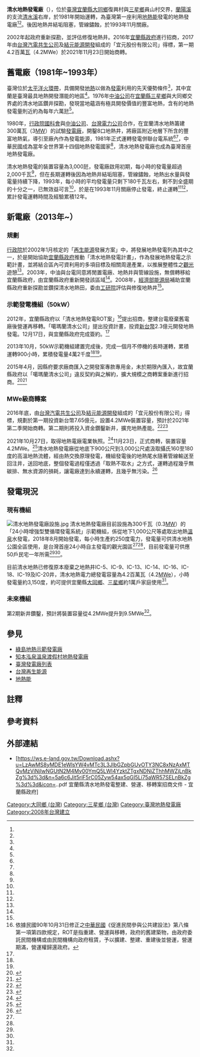 {{Infobox power station 
| name               = 清水地熱發電廠
| official_name      = 清水地熱發電廠
| image              = 清水地熱發電廠地熱井.jpg
| image_size         = 
| image_caption      = 清水地熱發電廠地熱井
| image_alt          = 
| location_map       = Taiwan
| location_map_width = 
| location_map_text  = 
| lat_d     = 24
| lat_m     = 36
| lat_s     = 43
| lat_NS    = N
| long_d    = 121
| long_m    = 38
| long_s    = 10
| long_EW   = E
| coordinates_type   = type:landmark
| coordinates_display= inline,title
| coordinates_ref    = 
| country            = {{ROC-TW}}
| location           = [[宜蘭縣|宜蘭縣]][[大同鄉_(台灣)|大同鄉]]復興村
| status             = 商轉中
| construction_began = 2018年
| commissioned       = 2021年
| licence_expires    = 
| decommissioned     = 
| cost               = [[新台幣|新台幣]]7億元
| owner              = [[宜蘭縣政府|宜蘭縣政府]]
| operator           = 宜元股份有限公司

| developer          = [[經濟部能源局|經濟部能源局]] <br/>[[宜蘭縣政府|宜蘭縣政府]] <br/>[[工業技術研究院|工業技術研究院]]

| geo_type    = 4.2MWe有機郎肯循環地熱發電機組
| geo_well_count = IC-9井、IC-13井、IC-19井、IC-21井<ref name="宜蘭清水地熱—能源技術產官學合作成功案例"/>
| geo_well_depth = 3,000公尺<ref name="宜蘭清水地熱—能源技術產官學合作成功案例"/><ref name="首座國產地熱發電成功 電力足供遊憩區使用"/>
| geo_temp_requirement = 150℃
| thermal_power_geo  = 1.5百萬瓦<ref name="地熱發電 清水公園24小時來電"/>
| cogeneration_geo   = 無
| geo_turbine_mw     = Ormat
| ps_units_manu_model = Ormat
| installed_capacity = 4.2MWe
| max_planned_cap    = 
| ps_electrical_cap_fac = 20%
| ps_annual_generation = 3,000萬度
| net_generation     = 
| website            = 
| as_of              = 2021年3月
| extra              = 
|constructor=清水地熱電力股份有限公司}}

'''清水地熱發電廠'''（{{lang-en|'''Cingshuei Geothermal Power Plant'''}}），位於[[臺灣|臺灣]][[宜蘭縣|宜蘭縣]][[大同鄉_(台灣)|大同鄉]]復興村與[[三星鄉_(台灣)|三星鄉]]員山村交界，[[蘭陽溪|蘭陽溪]]的支流[[清水溪_(宜蘭縣)|清水溪]]右岸，於1981年開始運轉，為臺灣第一座利用[[地熱能|地熱能]]發電的地熱發電廠<ref name="首座地熱發電廠　供2萬戶家用電"/><ref name="地熱發電 清水公園24小時來電"/>。後因地熱井結垢阻塞，管線鏽蝕，於1993年11月關廠。

2002年起政府重新探勘，並評估修復地熱井。2016年[[宜蘭縣政府|宜蘭縣政府]]進行招商，2017年由[http://www.cogen.com.tw/ 台灣汽電共生公司]及[https://www.fabulousgroup.com.tw/jy 結元能源開發]組成的「宜元股份有限公司」得標，第一期4.2百萬[[瓦特|瓦]]（4.2MWe）於2021年11月23日開始商轉。

== 舊電廠（1981年~1993年）==

臺灣位於[[環太平洋火山帶|太平洋火環帶]]，具備開發[[地熱|地熱]]以做為[[發電|發電]]利用的先天優勢條件<ref name="當溫泉鄉碰上“ORC”--地熱資源新發展"/>，其中宜蘭是臺灣最具地熱開發潛能的地區<ref name="清水地熱發電園區 臺灣首座"/>。1976年[[中油公司|中油公司]]在[[宜蘭縣|宜蘭縣]][[三星鄉_(台灣)|三星鄉]]與大同鄉交界處的清水地區鑽井探勘，發現當地蘊涵有極具開發價值的豐富地熱，含有的地熱發電量則近約為每年六萬瓩<ref name="清水地熱發電廠. --等待來茲仍具潛力"/>。

1980年，[[行政院國科會|行政院國科會]]與[[中油公司|中油公司]]、[[台灣電力公司|台灣電力公司]]合作，在宜蘭清水地熱籌建300萬瓦（3[[MW|MW]]）的試驗[[發電廠|發電廠]]，開鑿8口地熱井，將廠區附近地層下所含的豐富地熱氣，導引至廠內作為發電能源，1981年正式運轉發電併聯台電系統<ref name="宜蘭清水地熱 重啟發電願景"/><ref name="當溫泉鄉碰上“ORC”--地熱資源新發展"/>，中華民國成為當年全世界第十四個地熱發電國家<ref name="《清水地熱發電招商》2.3億到位 用地交付"/>，清水地熱發電廠也成為臺灣首座地熱發電廠。

清水地熱發電的裝置容量為3,000瓩，發電廠啟用初期，每小時的發電量超過2,000千瓦<ref name="台灣最具潛力的綠色能源「地熱發電」"/>，但在長期運轉後因為地熱井結垢阻塞，管線鏽蝕，地熱出水量與發電量持續下降，1993年，每小時的平均發電量只剩下180千瓦左右，剩不到全盛期的十分之一，已無效益可言<ref name="宜蘭清水地熱 重啟發電願景"/>，於是在1993年11月關廠停止發電，終止運轉<ref name="《清水地熱發電招商》2.3億到位 用地交付"/><ref name="宜蘭清水地熱 重啟發電願景"/>，累計發電運轉時間及經驗累積12年。

== 新電廠（2013年~）==

===規劃===
[[行政院|行政院]]於2002年1月核定的「[[再生能源|再生能源]]發展方案」中，將發展地熱發電列為其中之一，於是開始協助[[宜蘭縣政府|宜蘭縣政府]]推動「清水地熱發電計畫」，作為發展地熱發電之示範計畫，並將結合區內可資利用的多項目標及相關周邊產業，以推展整體性之[[觀光|觀光]]遊憩<ref name="清水地熱發電廠. --等待來茲仍具潛力"/>。2003年，中油與台電同意將閒置電廠、地熱井與管線設施，無償轉移給宜蘭縣政府，由宜蘭縣政府重新開發該區域<ref name="《清水地熱發電招商》2.3億到位 用地交付"/>。2008年，[[經濟部能源局|經濟部能源局]]補助宜蘭縣政府重新探勘並鑽探清水地熱田，委由[[工研院|工研院]]評估與修復地熱井<ref name="清水地熱發電園區 臺灣首座"/>。

===示範發電機組（50kW）===
2012年，宜蘭縣政府以「清水地熱發電ROT案」<ref group="注">依據民國90年10月31日修正之[[中華民國|中華民國]]《促進民間參與公共建設法》第八條第一項第四款規定，ROT是指重建、營運與移轉，政府的舊建築物，由政府委託民間機構或由民間機構向政府租賃，予以擴建、整建、重建後並營運，營運期滿，營運權歸還政府。</ref>提出招商，整建台電廢棄舊電廠後營運再移轉。「噶瑪蘭清水公司」提出投資計畫，投資[[新台幣|新台幣]]2.3億元開發地熱發電。12月17日，與宜蘭縣政府完成簽約。<ref name="《清水地熱發電招商》2.3億到位 用地交付"/>

2013年10月，50kW示範機組建置完成後，完成一個月不停機的長時運轉，累積運轉900小時，累積發電量4萬2千度<ref name="清水地熱發電園區 臺灣首座"/><ref name="地熱發電 清水公園24小時來電"/>。

2015年4月，因縣府要求廠商匯入之開發案專款專用金，未於期限內匯入，故宜蘭縣政府以「噶瑪蘭清水公司」違反契約與之解約，擴大規模之商轉案重新進行招商。<ref>{{Cite web|url=http://news.ltn.com.tw/news/local/paper/874431|title=〈北部〉清水地熱發電ROT案解約 廠商不同意|accessdate=|author=|date=|publisher=}}</ref><ref>{{Cite web|url=http://www.yilanview.org.tw/index.php/articles/92-2015/267-17502|title=宜蘭地熱發電開發案推動策略之商榷|accessdate=|author=|date=|publisher=|archive-url=https://web.archive.org/web/20180524223725/http://www.yilanview.org.tw/index.php/articles/92-2015/267-17502|archive-date=2018-05-24|dead-url=yes}}</ref>

===MWe級商轉案===
2016年底，由[http://www.cogen.com.tw/ 台灣汽電共生公司]及[https://www.fabulousgroup.com.tw/jy 結元能源開發]組成的「宜元股份有限公司」得標，規劃於第一期投資新台幣7.65億元，設置4.2MWe裝置容量，預計於2021年第二季開始商轉。第二期則將投入資金鑽鑿新井，擴充地熱產能。<ref>{{Cite web|url=https://tw.news.appledaily.com/life/realtime/20161107/983910/%E6%B8%85%E6%B0%B4%E5%9C%B0%E7%86%B1%E7%99%BC%E9%9B%BB%E6%8B%9B%E5%95%86%E3%80%80%E5%8F%B0%E6%B1%BD%E9%9B%BB%E8%81%AF%E7%9B%9F%E5%8F%96%E5%BE%97%E5%84%AA%E5%85%88%E6%AC%8A|title=清水地熱發電招商　台汽電聯盟取得優先權|accessdate=2018-05-24|author=|date=|publisher=}}</ref><ref>{{Cite web|url=https://money.udn.com/money/story/5722/2588954|title=結元助攻 清水地熱電廠重啟|accessdate=2018-05-24|author=|date=|publisher=|archive-url=https://web.archive.org/web/20180524222440/https://money.udn.com/money/story/5722/2588954|archive-date=2018-05-24|dead-url=yes}}</ref>

2021年10月27日，取得地熱電廠電業執照。<ref>{{Cite web|title=宜蘭清水地熱發電廠 取得30年首張執照|url=https://news.cts.com.tw/cts/life/202111/202111162062547.html|access-date=2021-11-18|date=2021-11-16|last=|work=華視新聞網|language=zh-TW}}</ref>11月23日，正式商轉，裝置容量4.2MWe。<ref name="清水地熱電廠啟用">{{cite press release |author=記者林佳彣、王思慧 |title=民間第一座 清水地熱電廠啟用 |publisher=聯合線上公司 |date=2021-11-24 |url=https://udn.com/news/story/7238/5912243 |language=zh-tw |access-date=2021-11-24 |archive-date=2021-11-24 |archive-url=https://udn.com/news/story/7238/5912243 |dead-url=no }}</ref>清水地熱發電廠從地底下900公尺到3,000公尺處汲取攝氏160至180度的高溫地熱流體，經由熱交換原理發電，機組發電後的地熱尾水隨著管線輸送至回注井，送回地底，整個發電過程僅透過「取熱不取水」之方式，運轉過程幾乎無碳排、無水資源的損耗，讓電廠達到永續運轉，且幾乎無污染。<ref>{{Cite news|url=https://ec.ltn.com.tw/article/breakingnews/3737748|title=30年來全國第一張！ 宜蘭清水地熱電廠取得電業執照|publisher=自由電子報|date=2021-11-16|accessdate=2021-11-16|language=zh-hant}}</ref>

== 發電現況 ==

===現有機組===
[[File:清水地熱發電廠設施.jpg|thumb]]
清水地熱發電廠目前設施為300千瓦（0.3[[MW|MW]]）的「24小時增強型雙循環發電系統」示範機組，係從地下1,000公尺等處取出地熱[[溫泉|溫泉]]水發電，2018年8月開始發電，每小時生產約250度電力，發電量可供清水地熱公園全區使用，是台灣首座24小時自主發電的觀光園區<ref name="清水地熱發電園區 臺灣首座"/><ref name="地熱發電 清水公園24小時來電"/>，目前發電量可供應50戶民宅一年所需<ref name="首座地熱發電廠　供2萬戶家用電"/><ref name="首座國產地熱發電成功 電力足供遊憩區使用"/>。

目前清水地熱已修復原本廢棄之地熱井IC-5、IC-9、IC-13、IC-14、IC-16、IC-18、IC-19及IC-20井，清水地熱電力總發電容量為4.2百萬瓦（4.2[[MWe|MWe]]），小時發電量約3,150度，約可提供宜蘭縣[[大同鄉(台灣)|大同鄉]]、[[三星鄉_(台灣)|三星鄉]]約1萬戶家庭使用<ref name="清水地熱電廠啟用"/>。

===未來機組===
第2期新井鑽鑿，預計將裝置容量從4.2MWe提升到9.5MWe<ref name="清水地熱電廠啟用"/>。

== 參見 ==
* [[綠島地熱示範發電廠|綠島地熱示範發電廠]]
* [[知本泓泉溫泉渡假村地熱發電廠|知本泓泉溫泉渡假村地熱發電廠]]
* [[臺灣發電廠列表|臺灣發電廠列表]]
* [[台灣再生能源|台灣再生能源]]
* [[地熱能|地熱能]]

== 註釋 ==
{{reflist|group="注"}}

== 參考資料 ==
{{Reflist|2|refs=

<ref name="當溫泉鄉碰上“ORC”--地熱資源新發展">{{cite web|language=zh-tw|url=http://energymonthly.tier.org.tw/outdatecontent.asp?ReportIssue=201303&Page=29|title=當溫泉鄉碰上“ORC”--地熱資源新發展|author=謝瑞青|publisher=能源報導|date=2013年3月|accessdate=2013-12-28|deadurl=yes|archiveurl=https://web.archive.org/web/20131228164619/http://energymonthly.tier.org.tw/outdatecontent.asp?ReportIssue=201303&Page=29|archivedate=2013年12月28日|df=}}</ref>

<ref name="地熱發電 清水公園24小時來電">{{cite web|language=zh-tw|url=http://udn.com/NEWS/DOMESTIC/DOM7/8352671.shtml|title=地熱發電 清水公園24小時來電|author=記者簡榮輝、羅建旺|publisher=[[聯合報|聯合報]]|date=2013-12-11 |accessdate=2013-12-28}}</ref>

<ref name="《清水地熱發電招商》2.3億到位 用地交付">{{cite web|language=zh-tw|url=http://www.libertytimes.com.tw/2013/new/feb/25/today-north7.htm|title=《清水地熱發電招商》2.3億到位 用地交付|author=記者游明金／宜蘭報導|publisher=[[自由電子報|自由電子報]]|date=2013-02-25|accessdate=2013-12-28}}</ref>

<ref name="首座地熱發電廠　供2萬戶家用電">{{cite web|language=zh-tw|url=http://news.tvbs.com.tw/entry/513620|title=首座地熱發電廠　供2萬戶家用電|author=記者：廖靖尹　簡大程|publisher=TVBS 新聞|date=|accessdate=2013-12-28}}</ref>

<ref name="清水地熱發電園區 臺灣首座">{{cite web|language=zh-tw|url=http://news.chinatimes.com/2007Cti/2007Cti-News/2007Cti-News-Content/0,4521,50103936+122013121100315,00.html|title=清水地熱發電園區 臺灣首座|author=黃台中|publisher=[[工商時報|工商時報]]|date=|accessdate=2013-12-28|deadurl=yes|archiveurl=https://web.archive.org/web/20131228153650/http://news.chinatimes.com/2007Cti/2007Cti-News/2007Cti-News-Content/0,4521,50103936+122013121100315,00.html|archivedate=2013-12-28}}</ref>
<ref name="清水地熱發電廠. --等待來茲仍具潛力">{{cite web|language=zh-tw|url=|title=清水地熱發電廠. --等待來茲仍具潛力|author=陳正和|publisher=瓦斯季刊|date=2006年1月|accessdate=2013-12-28}}</ref>

<ref name="台灣最具潛力的綠色能源「地熱發電」">{{cite web|language=zh-tw|url=http://www.taichung-life.com.tw/index.php?CID=16632&REQUEST_ID=cGFnZT1jb2x1bW5fcmVwb3J0|title=台灣最具潛力的綠色能源「地熱發電」|author=楊順發|publisher=科技人文雜誌|date=|accessdate=2013-12-28}}</ref>

<ref name="宜蘭清水地熱 重啟發電願景">{{cite web|language=zh-tw|title=宜蘭清水地熱 重啟發電願景|author=|publisher=[[中央通訊社|中央通訊社]]|date=2013-12-07|accessdate=2013-12-28}}</ref>

<ref name="宜蘭清水地熱—能源技術產官學合作成功案例">{{cite web|language=zh-tw|url=http://www.ices.taipei.gov.tw/ct.asp?xItem=57661019&ctNode=67630&mp=10500Q|title=宜蘭清水地熱—能源技術產官學合作成功案例|author=|publisher=臺北市政府產業發展局|date=2013-07-05|accessdate=2013-12-28|deadurl=yes|archiveurl=https://web.archive.org/web/20131230234730/http://www.ices.taipei.gov.tw/ct.asp?xItem=57661019&ctNode=67630&mp=10500Q|archivedate=2013-12-30}}</ref>

<ref name="首座國產地熱發電成功 電力足供遊憩區使用"> {{cite web|language=zh-tw|url=http://www.chinatimes.com/realtimenews/20131210004822-260405|title=首座國產地熱發電成功 電力足供遊憩區使用|author=中廣新聞網黃麗鳳 |publisher=中時電子報|date=2013年12月10日|accessdate=2013-12-28}}</ref>

<ref name="宜蘭清水地熱時隔25年後再次發電">{{cite web|language=zh-tw|url=http://www.idn.com.tw/news/news_content.php?artid=20100909cheng001|title=宜蘭清水地熱時隔25年後再次發電|author=記者謝雨澄台北報導|publisher=[[自立晚報|自立晚報]]|date=2010-09-09|accessdate=2013-12-28}}</ref>

}}

== 外部連結 ==
{{commons category|Qingshui Geothermal Power Plant}}
*{{zh-tw}}[https://ws.e-land.gov.tw/Download.ashx?u=LzAwMS8yMDE1eWlsYW4vMTc3L3JlbGZpbGUvOTY3NC8xNzAxMTQvMzViNjIwNGUtN2M4My00YmQ5LWI4YzktZTgxNDNiZThhMWZjLnBkZg%3d%3d&n=5a6c6Jit5riF5rC05Zyw54ax5qGI5Li75aWR57SELnBkZg%3d%3d&icon=..pdf 宜蘭縣清水地熱發電整建、營運、移轉案招商文件 - 宜蘭縣政府]

{{臺灣發電廠}}
{{地熱能}}
{{台灣地景}}
{{台灣溫泉}}

[[Category:大同鄉_(台灣)|Category:大同鄉 (台灣)]]
[[Category:三星鄉_(台灣)|Category:三星鄉 (台灣)]]

[[Category:臺灣地熱發電廠|Category:臺灣地熱發電廠]]
[[Category:2008年台灣建立|Category:2008年台灣建立]]